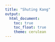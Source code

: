 ```yaml
---
title: "Shuting Kang"
output: 
  html_document:
    toc: true
    toc_float: true
    theme: cerulean
---
```




